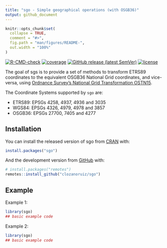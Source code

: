```yaml
---
title: "sgo - Simple geographical operations (with OSGB36)"
output: github_document
---
```


<!-- README.md is generated from README.Rmd. Please edit that file -->

```r
knitr::opts_chunk$set(
  collapse = TRUE,
  comment = "#>",
  fig.path = "man/figures/README-",
  out.width = "100%"
)
```

<!-- badges: start -->
[![R-CMD-check](https://github.com/clozanoruiz/sgo/workflows/R-CMD-check/badge.svg?branch=main)](https://github.com/clozanoruiz/sgo/actions?workflow=R-CMD-check)
[![coverage](https://codecov.io/gh/clozanoruiz/sgo/branch/main/graph/badge.svg?token=Qd5gkpnxFc)](https://codecov.io/gh/clozanoruiz/sgo?branch=main)
[![GitHub release (latest SemVer)](https://img.shields.io/github/v/release/clozanoruiz/sgo.svg)](https://github.com/clozanoruiz/sgo/releases)
[![license](https://img.shields.io/badge/license-BSD%202--Clause-green.svg)](https://opensource.org/licenses/BSD-2-Clause)
<!-- badges: end -->

The goal of sgs is to provide a set of methods to transform ETRS89 coordinates to the equivalent
OSGB36 National Grid coordinates, and vice-versa, using [Ordnance Survey's National Grid Transformation OSTN15](https://www.ordnancesurvey.co.uk/blog/2016/09/ostn15-new-geoid-britain/).

The Coordinate Systems supported by `sgo` are:

* ETRS89: EPSGs 4258, 4937, 4936 and 3035
* WGS84: EPSGs 4326, 4979, 4978 and 3857
* OSGB36: EPSGs 27700, 7405 and 4277


## Installation

You can install the released version of sgo from [CRAN](https://CRAN.R-project.org) with:

``` r
install.packages("sgo")
```

And the development version from [GitHub](https://github.com/) with:

``` r
# install.packages("remotes")
remotes::install_github("clozanoruiz/sgo")
```
## Example

Example 1:

```r
library(sgo)
## basic example code
```

Example 2:

```r
library(sgo)
## basic example code
```
